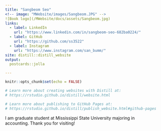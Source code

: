 ---
title: "Sangbeom Seo"
<!-- image: "MWebsite/images/Sangbeom.JPG" -->
![Book logo](/MWebsite/docs/assets/Sangbeom.jpg)
links:
  - label: LinkedIn
    url: "https://www.linkedin.com/in/sangbeom-seo-682ba0224/"
  - label: GitHub
    url: "https://github.com/ss3522"
  - label: Instagram
    url: "https://www.instagram.com/san_bumm/"
site: distill::distill_website
output:
  postcards::jolla

---

```{r setup, include=FALSE}
knitr::opts_chunk$set(echo = FALSE)

# Learn more about creating websites with Distill at:
# https://rstudio.github.io/distill/website.html

# Learn more about publishing to GitHub Pages at:
# https://rstudio.github.io/distill/publish_website.html#github-pages

```

I am graduate student at Mississippi State University majoring in accounting. Thank you for visiting!
